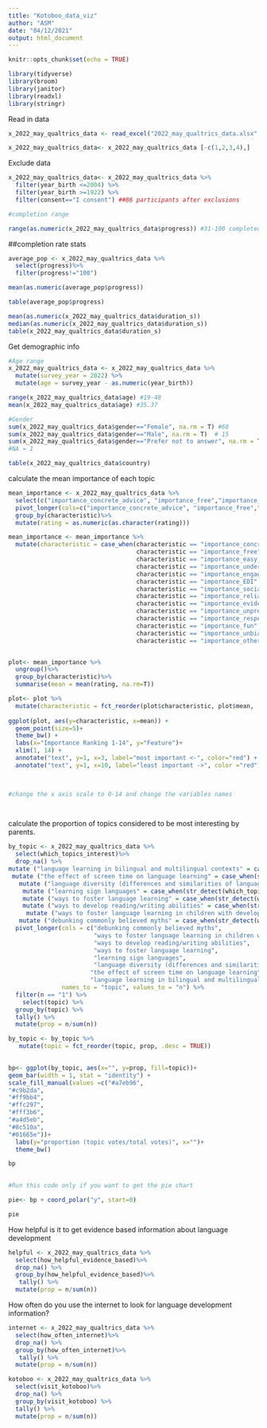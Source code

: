 ```yaml
---
title: "Kotoboo_data_viz"
author: "ASM"
date: "04/12/2021"
output: html_document
---
```


```r
knitr::opts_chunk$set(echo = TRUE)

library(tidyverse)
library(broom)
library(janitor)
library(readxl)
library(stringr)

```


Read in data
```r
x_2022_may_qualtrics_data <- read_excel("2022_may_qualtrics_data.xlsx", col_names=c("start_date", "end_date", "status", "progress", "duration_s", "finished", "recorded_date", "response_id","distribution_channel", "user_language", "recaptcha_score","consent", "year_birth", "gender","country", "caregiver_type","visit_kotoboo", "how_helpful_evidence_based", "how_often_internet","which_topics_interest","importance_concrete_advice", "importance_free","importance_easy_to_access", "importance_understandable", "importance_engaging","importance_EDI", "importance_social_media", "importance_reliable","importance_evidence_based", "importance_unpretentious", "importance_respectful","importance_fun", "importance_unbiased", "importance_other","importance_other_text", "participate_in_science", "comic_ideas", "comic_ideas_text", "score", "q_language"))

x_2022_may_qualtrics_data<- x_2022_may_qualtrics_data [-c(1,2,3,4),]
```


Exclude data
```r
x_2022_may_qualtrics_data<- x_2022_may_qualtrics_data %>%
  filter(year_birth <=2004) %>%
  filter(year_birth >=1922) %>%
  filter(consent=="I consent") ##86 participants after exclusions

#completion range

range(as.numeric(x_2022_may_qualtrics_data$progress)) #31-100 completed
```
##completion rate stats
```r
average_pop <- x_2022_may_qualtrics_data %>%
  select(progress)%>%
  filter(progress!="100") 

mean(as.numeric(average_pop$progress))

table(average_pop$progress)

mean(as.numeric(x_2022_may_qualtrics_data$duration_s))
median(as.numeric(x_2022_may_qualtrics_data$duration_s))
table(x_2022_may_qualtrics_data$duration_s)
```


Get demographic info
```r


#Age range
x_2022_may_qualtrics_data <- x_2022_may_qualtrics_data %>%
  mutate(survey_year = 2022) %>%
  mutate(age = survey_year - as.numeric(year_birth))

range(x_2022_may_qualtrics_data$age) #19-48
mean(x_2022_may_qualtrics_data$age) #35.37

#Gender
sum(x_2022_may_qualtrics_data$gender=="Female", na.rm = T) #68
sum(x_2022_may_qualtrics_data$gender=="Male", na.rm = T)  # 15
sum(x_2022_may_qualtrics_data$gender=="Prefer not to answer", na.rm = T) #2
#NA = 1

table(x_2022_may_qualtrics_data$country)
```

calculate the mean importance of each topic
```r
mean_importance <- x_2022_may_qualtrics_data %>%
  select(c("importance_concrete_advice", "importance_free","importance_easy_to_access", "importance_understandable", "importance_engaging","importance_EDI", "importance_social_media", "importance_reliable","importance_evidence_based", "importance_unpretentious", "importance_respectful","importance_fun", "importance_unbiased", "importance_other"))%>%
  pivot_longer(cols=c("importance_concrete_advice", "importance_free","importance_easy_to_access", "importance_understandable", "importance_engaging","importance_EDI", "importance_social_media", "importance_reliable","importance_evidence_based", "importance_unpretentious", "importance_respectful","importance_fun", "importance_unbiased", "importance_other"),names_to = "characteristic", values_to= "rating")%>%
  group_by(characteristic)%>% 
  mutate(rating = as.numeric(as.character(rating)))

mean_importance <- mean_importance %>%
  mutate(characteristic = case_when(characteristic == "importance_concrete_advice" ~ "gives concrete advice",
                                    characteristic == "importance_free" ~ "the content is free",
                                    characteristic == "importance_easy_to_access" ~ "it's easy to access",
                                    characteristic == "importance_understandable" ~ "content is understandable",
                                    characteristic == "importance_engaging" ~ "content is engaging",
                                    characteristic == "importance_EDI" ~ "fosters equity, diversity and inclusion",
                                    characteristic == "importance_social_media" ~ "shareable in social media",
                                    characteristic == "importance_reliable" ~ "the information is reliable",
                                    characteristic == "importance_evidence_based" ~ "the content is evidence based",
                                    characteristic == "importance_unpretentious" ~ "the content is unpretentious",
                                    characteristic == "importance_respectful" ~ "the content is respectful",
                                    characteristic == "importance_fun" ~ "the content is fun",
                                    characteristic == "importance_unbiased" ~ "the content is unbiased",
                                    characteristic == "importance_other" ~ "other reason not listed"))


plot<- mean_importance %>%
  ungroup()%>%
  group_by(characteristic)%>%
  summarise(mean = mean(rating, na.rm=T))

plot<- plot %>%
  mutate(characteristic = fct_reorder(plot$characteristic, plot$mean, .desc = T))
 
ggplot(plot, aes(y=characteristic, x=mean)) +
  geom_point(size=5)+
  theme_bw() +
  labs(x="Importance Ranking 1-14", y="Feature")+
  xlim(1, 14) + 
  annotate("text", y=1, x=3, label="most important <-", color="red") +
  annotate("text", y=1, x=10, label="least important ->", color ="red")
  


#change the x axis scale to 0-14 and change the variables names 

 
```



calculate the proportion of topics considered to be most interesting by parents. 
```r
by_topic <- x_2022_may_qualtrics_data %>%
  select(which_topics_interest)%>%
  drop_na() %>%
mutate ("language learning in bilingual and multilingual contexts" = case_when(str_detect(which_topics_interest,"Language learning in bilingual and multilingual contexts") ~ "1", TRUE ~ "0")) %>%
 mutate ("the effect of screen time on language learning" = case_when(str_detect(which_topics_interest,"The effects of screen time on language learning") ~ "1", TRUE ~ "0")) %>%
   mutate ("language diversity (differences and similarities of languages across the world)" = case_when(str_detect(which_topics_interest,"Language diversity") ~ "1", TRUE ~ "0")) %>%
    mutate ("learning sign languages" = case_when(str_detect(which_topics_interest,"Learning sign languages") ~ "1", TRUE ~ "0")) %>%
    mutate ("ways to foster language learning" = case_when(str_detect(which_topics_interest,"Ways to foster language learning") ~ "1", TRUE ~ "0")) %>%
    mutate ("ways to develop reading/writing abilities" = case_when(str_detect(which_topics_interest,"Ways to develop reading") ~ "1", TRUE ~ "0")) %>%
     mutate ("ways to foster language learning in children with developmental disorders" = case_when(str_detect(which_topics_interest,"Ways to foster language learning in children with developmental disorders") ~ "1", TRUE ~ "0")) %>%
   mutate ("debunking commonly believed myths" = case_when(str_detect(which_topics_interest,"Debunking commonly believed myths") ~ "1", TRUE ~ "0")) %>%
  pivot_longer(cols = c("debunking commonly believed myths", 
                        "ways to foster language learning in children with developmental disorders",
                        "ways to develop reading/writing abilities",
                        "ways to foster language learning",
                        "learning sign languages",
                        "language diversity (differences and similarities of languages across the world)",
                       "the effect of screen time on language learning",
                       "language learning in bilingual and multilingual contexts"), 
               names_to = "topic", values_to = "n") %>%
  filter(n == "1") %>%
    select(topic) %>%
  group_by(topic) %>%
  tally() %>%
  mutate(prop = n/sum(n))

by_topic <- by_topic %>%
   mutate(topic = fct_reorder(topic, prop, .desc = TRUE))
 

bp<- ggplot(by_topic, aes(x="", y=prop, fill=topic))+
geom_bar(width = 1, stat = "identity") + 
scale_fill_manual(values =c("#a7eb96",
"#c9b2da",
"#ff9bb4",
"#ffc297",
"#fff3b6",
"#a4d5eb",
"#8c510a",
"#01665e"))+
  labs(y="proportion (topic votes/total votes)", x="")+
  theme_bw()

bp
 

#Run this code only if you want to get the pie chart

pie<- bp + coord_polar("y", start=0)

pie
```


How helpful is it to get evidence based information about language development
```r

helpful <- x_2022_may_qualtrics_data %>%
  select(how_helpful_evidence_based)%>%
  drop_na() %>%
  group_by(how_helpful_evidence_based)%>%
   tally() %>%
  mutate(prop = n/sum(n))


```



How often do you use the internet to look for language development information?
```r
internet <- x_2022_may_qualtrics_data %>%
  select(how_often_internet)%>%
  drop_na() %>%
  group_by(how_often_internet)%>%
   tally() %>%
  mutate(prop = n/sum(n))

```


```r
kotoboo <- x_2022_may_qualtrics_data %>%
  select(visit_kotoboo)%>%
  drop_na() %>%
  group_by(visit_kotoboo) %>%
  tally() %>%
  mutate(prop = n/sum(n))
```


